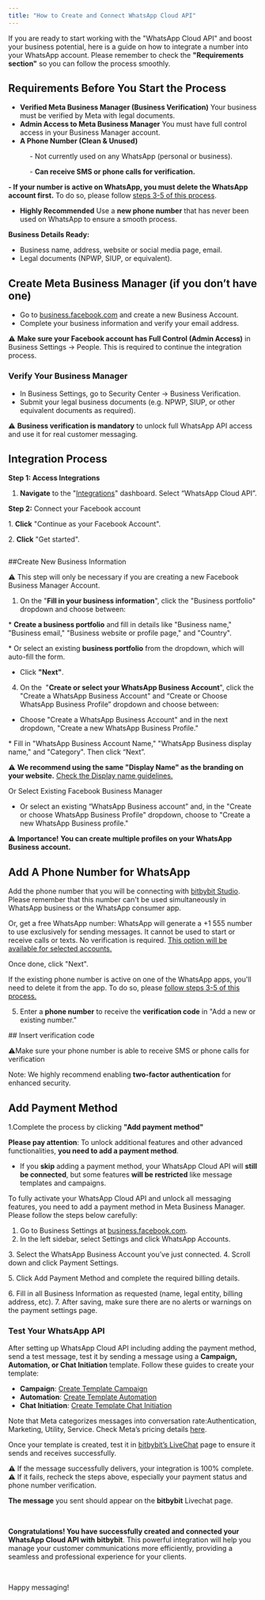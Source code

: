 ```yaml
---
title: "How to Create and Connect WhatsApp Cloud API"
---
```


If you are ready to start working with the "WhatsApp Cloud API" and boost your business potential, here is a guide on how to integrate a number into your WhatsApp account. Please remember to check the **"Requirements section"** so you can follow the process smoothly.

## Requirements Before You Start the Process

- **Verified Meta Business Manager (Business Verification)** Your business must be verified by Meta with legal documents.
- **Admin Access to Meta Business Manager** You must have full control access in your Business Manager account.
- **A Phone Number (Clean & Unused)**

           - Not currently used on any WhatsApp (personal or business).

           - **Can receive SMS or phone calls for verification.**

**- If your number is active on WhatsApp, you must delete the WhatsApp account first.** To do so, please follow [steps 3-5 of this process](https://developers.facebook.com/docs/whatsapp/on-premises/get-started/migrate-existing-whatsapp-number-to-a-business-account).

- **Highly Recommended** Use a **new phone number** that has never been used on WhatsApp to ensure a smooth process.

**Business Details Ready:**

- Business name, address, website or social media page, email.
- Legal documents (NPWP, SIUP, or equivalent).

## **Create Meta Business Manager (if you don’t have one)**

- Go to [business.facebook.com](http://business.facebook.com) and create a new Business Account.
- Complete your business information and verify your email address.

⚠️ **Make sure your Facebook account has Full Control (Admin Access)** in Business Settings → People. This is required to continue the integration process.

### **Verify Your Business Manager**

- In Business Settings, go to Security Center → Business Verification.
- Submit your legal business documents (e.g. NPWP, SIUP, or other equivalent documents as required).

⚠️ **Business verification is mandatory** to unlock full WhatsApp API access and use it for real customer messaging.

## Integration Process

**Step 1: Access Integrations**

1. **Navigate** to the "[Integrations](https://app.bitbybit.studio/integrations)" dashboard. Select “WhatsApp Cloud API”.

<img src="https://cdn.prod.website-files.com/659655f5b20d395a5c69efcf/6718b7bcfe70aa720df08dd4_66ea7da570f8e3beace6f779_AD_4nXcwSOk5VSCE80F6VLfH8itQy8V5rvaIB2K18hZHvpR4oa6X0LW0J9slI6EQ_fXJpM8t8fbMIu0amqx3DZX_YGTi-xIb_Kz8C5PwtavVBs_e8osflehX3c5u0MNJ7EZrpDkPzysP-kmYMqhXH-Swn1g8CV3i.png" alt="" />**Step 2:** Connect your Facebook account

<img src="https://cdn.prod.website-files.com/659655f5b20d395a5c69efcf/677cf076c370844afa6ee140_AD_4nXfWE9QU6xkpCBLjCvp-Q2MKs9WSm7cSUR1Z7_QuaWhWQsS-VD8I79S66LZldHfy-GzBikWqG8wBo9xxAYdToIgcz_5qvVoVfwm8JQ-d0Nw7G5GqPNdQUomVIE1x61hEgPft8rWtoQ.png" alt="" />1. **Click**  "Continue as your Facebook Account".

<img src="https://cdn.prod.website-files.com/659655f5b20d395a5c69efcf/6718b7bcfe70aa720df08de4_66ea7da4e9f6501794ec8f13_AD_4nXfmST4UcmewREfxGVVNuT-eIgvOHE5DyhGGJbj97gDiWm4hIZ4LsEdpjD1d_nFS3kLyxzcjpvjlWX5ltnUi0KE19CrZc_gfygTCtdHlqiMGfH48-7R6GJhS9adSRauES0hTKby6NH8D8JmxcpFLeTC-MPel.png" alt="" />2. **Click** "Get started".

<img src="https://cdn.prod.website-files.com/659655f5b20d395a5c69efcf/6718b7bcfe70aa720df08dfb_66ea7da4489cc0a4a6fc4d3a_AD_4nXfdNd0acCJYgSy5XtwkvUfuY_zf8HDIoBconyYM0hD6NvCC2182ahONNod6pnDMh_M9GKNQ_R84qFm5HLvffp0HogIZ2W8qZjUVDRrkkkU8qH9ij3lbQHMqrAVWeskVTC1Lc9gFBMxBl0qqGA3gZG73cPk7.png" alt="" />

##Create New Business Information 

⚠️ This step will only be necessary if you are creating a new Facebook Business Manager Account.

1. On the "**Fill in your business information**", click the "Business portfolio" dropdown and choose between:

<img src="https://cdn.prod.website-files.com/659655f5b20d395a5c69efcf/6718b7bcfe70aa720df08ddd_66ea7da4b7004f0c73a59a0c_AD_4nXcwDB3Prhf_J5GG1mO2qKu3rx902yoClrUXaNyFYlStd8gMPYIikbtR6soF9LU9czZPQ9jehJEXM5RsLlTAOCVNxRYKoDHzlII4QLWRZyqKxwKcpzhxEeDJ4a_rxLtVlAEtWcbib4iXjxU7Uwx360Y40aZ0.png" alt="" />\* **Create a business portfolio** and fill in details like "Business name," "Business email," "Business website or profile page," and "Country".

<img src="https://cdn.prod.website-files.com/659655f5b20d395a5c69efcf/6718b7bcfe70aa720df08dda_66ea7da436b088acb36dabba_AD_4nXfBPq2BEqdtztaRnmDhhUqtn8EwhpFkGCbvrhERmiFmVpIEZlwL4q1j9LNwGS_vp9QnvStTGjau62ffpl_lupFhuaXuykYEHFjkN6ytw_jNkPxUnku0-YoB_VP0HXv7vagHufmoY9IIxsmbsUJe5OX3XA8.png" alt="" />\* Or select an existing **business portfolio** from the dropdown, which will auto-fill the form.

- Click **"Next"**.

4. On the  "**Create or select your WhatsApp Business Account**", click the "Create a WhatsApp Business Account" and “Create or Choose WhatsApp Business Profile” dropdown and choose between:

- Choose "Create a WhatsApp Business Account" and in the next dropdown, "Create a new WhatsApp Business Profile."

<img src="https://cdn.prod.website-files.com/659655f5b20d395a5c69efcf/6718b7bcfe70aa720df08dfe_66ea7da4c3b90a9271e54982_AD_4nXdt9oJpqyArXRJG8PQqcBc9gSu1K_iScFiZu2iSW-yQLyPZ1oZq9crYLrU3tlPIC63dtaTzwvdxqQ8u7Sg-yPFcDhfr2fwuBzuUhwQna1gvOgYFakZJ8OPej_yPHWtwxSFZA9VwSgCHoAMhSmOoopCtuZEP.png" alt="" />\* Fill in "WhatsApp Business Account Name," "WhatsApp Business display name," and "Category". Then click “Next”.

⚠️ **We recommend using the same "Display Name" as the branding on your website.** [Check the Display name guidelines.](https://www.facebook.com/business/help/757569725593362)

<img src="https://cdn.prod.website-files.com/659655f5b20d395a5c69efcf/6718b7bcfe70aa720df08de1_66ea7da4c0f47825f5bc5238_AD_4nXeXm6O-nQqdiD7KdD6r-o9kkJM6urAqy294WUOmTw5iNiGPa79TROlquj-QkwOXhdTRvOsJrJO0X2LrRjPlO9w_kMgT9vAi_2XqVdzLJLWQcrHbTSivjjrVB21CEP59fwrQb-OGPlhtfuvHY1OL03XTutT9.png" alt="" />Or Select Existing Facebook Business Manager

- Or select an existing “WhatsApp Business account” and, in the "Create or choose WhatsApp Business Profile" dropdown, choose to "Create a new WhatsApp Business profile."

<img src="https://cdn.prod.website-files.com/659655f5b20d395a5c69efcf/6718b7bcfe70aa720df08df8_66ea7da4525bb69c0d6a4f9f_AD_4nXdkjDysr1vz0wLQnBQafYJd5WdeB69B2jh6Yhvk01heLANe5TfLjC_j6VoqgFBrQssbXxuZUTR-U2jiiSbStHc9mZXezkuhIABEmf6PP1-n_pCbcigBI3n_eloJM5J29o8n5r14NUm81kKHNUWkHTaZGC5X.png" alt="" />⚠️ **Importance!** **You can create multiple profiles on your WhatsApp Business account.**

## Add A Phone Number for WhatsApp

Add the phone number that you will be connecting with [bitbybit Studio](https://app.bitbybit.studio/integrations). Please remember that this number can't be used simultaneously in WhatsApp business or the WhatsApp consumer app.

Or, get a free WhatsApp number: WhatsApp will generate a +1 555 number to use exclusively for sending messages. It cannot be used to start or receive calls or texts. No verification is required. [This option will be available for selected accounts.](https://developers.facebook.com/docs/whatsapp/embedded-signup/#555-business-phone-numbers)

Once done, click "Next".

If the existing phone number is active on one of the WhatsApp apps, you'll need to delete it from the app. To do so, please [follow steps 3-5 of this process.](https://developers.facebook.com/docs/whatsapp/on-premises/get-started/migrate-existing-whatsapp-number-to-a-business-account)

5. Enter a **phone number** to receive the **verification code** in "Add a new or existing number."

<img src="https://cdn.prod.website-files.com/659655f5b20d395a5c69efcf/6718b7bdfe70aa720df08e44_66ea7da4f99ef4e8a84a839c_AD_4nXe61a2Nm_rG42OAKPD7zcEeTrlfOdBhvVaZFoSCBrYYsLE6v-eX4XdwyP5Dbb60GCYBtNcg6ylA9DK_de_XsKnYZiuKqGIW4QSbMwIxqiPDCbqPiJdpNm5Ga0LZCYhx2LC0PhbJedvEJ1t0q-paH2IpNjl2.png" alt="" />## Insert verification code

⚠️Make sure your phone number is able to receive SMS or phone calls for verification

<img src="https://cdn.prod.website-files.com/659655f5b20d395a5c69efcf/6718b7bcfe70aa720df08df5_66ea7da44dfeeddb123b6800_AD_4nXfNpUGSm892b4ekXK4afxjh83yR74BRZaTzRV7FOziHt9iSD-62XlQzmv93roDikkFJo7JimUvp3BQwyw-vufV69K9gpRi7XqpcvyuUC1srThdz8_757WONzNZRfe9BtlBeUr1RA6mCUZ-tYzoqiN8Bjuw.png" alt="" />Note: We highly recommend enabling **two-factor authentication** for enhanced security.

## **Add Payment Method**

1.Complete the process by clicking **"Add payment method"**

<img src="https://cdn.prod.website-files.com/659655f5b20d395a5c69efcf/6718b7bcfe70aa720df08dd7_66ea7da4ac7fd18cba60ec23_AD_4nXdtSUa4sXSKlLPBct5APXAgOvJArqctrFgBhootvJe7u5esW_BE1gZ0Hv15sn_qFAPjGgxcYL3C8QPmFNcCkR61YXiM2DRX2P97VjbkgTo0t_G7hq0zFuN8m84uCGRW-C-1lk21y43TeHidqjTFy11G28k.png" alt="" />**Please pay attention**: To unlock additional features and other advanced functionalities, **you need to add a payment method**.

- If you **skip** adding a payment method, your WhatsApp Cloud API will **still be connected**, but some features **will be restricted** like message templates and campaigns.

To fully activate your WhatsApp Cloud API and unlock all messaging features, you need to add a payment method in Meta Business Manager. Please follow the steps below carefully:

1. Go to Business Settings at [business.facebook.com](https://business.facebook.com).
2. In the left sidebar, select Settings and click WhatsApp Accounts.

<img src="https://cdn.prod.website-files.com/659655f5b20d395a5c69efcf/685ba63930e1dc7bd06e6b4c_AD_4nXdVGgD5ifgQeROTejJS39yprpCQ6SEP-oMEXk087Jv0Dh-oRJT8i-QAa5nRTTWLLJJBT7mEz-Hv5HiNPvmpVmRPjrGVCqH2zlGYCUfoFqSJaARvUkHzY_lkq3xCMUC3_Tl9ZwzIDg.png" alt="" />3. Select the WhatsApp Business Account you’ve just connected.
4. Scroll down and click Payment Settings.

<img src="https://cdn.prod.website-files.com/659655f5b20d395a5c69efcf/685ba63930e1dc7bd06e6b52_AD_4nXeuVSkVCk-CGVrCJVafqAxcBrrztSSKLyWFhoOjcje2u5ogbGNHK5lZ9y9VqNfZCim4k3ShJqFwl04_M284jy26a_zvSv_b4zp8PU7HtRHggYYJhAsECfrxTWqTzohpq9rqfSmPlg.png" alt="" />5. Click Add Payment Method and complete the required billing details.

<img src="https://cdn.prod.website-files.com/659655f5b20d395a5c69efcf/685ba63930e1dc7bd06e6b55_AD_4nXcoSVVSHp_PMDAXvmJkvh_irThZgrBGp8OJvyuQosooTFTPdw2YqNJIxYZlKXHqB76bhL1Cu4O4tTasD3JmRWvB7d1iIeXsNYWJVEDjs9_vr-XfYC90X2aGgk7hbhny0r45BqAD2A.png" alt="" />6. Fill in all Business Information as requested (name, legal entity, billing address, etc).
7. After saving, make sure there are no alerts or warnings on the payment settings page.

### **Test Your WhatsApp API**

After setting up WhatsApp Cloud API including adding the payment method, send a test message, test it by sending a message using a **Campaign, Automation, or Chat Initiation** template. Follow these guides to create your template:

- **Campaign**: [Create Template Campaign](http://www.bitbybit.studio/knowledge-base/how-to-create-a-message-template-campaign-for-whatsapp-api)
- **Automation**: [Create Template Automation](http://www.bitbybit.studio/knowledge-base/how-to-create-a-message-template-for-whatsapp-business-app-automation%20WA%20API)
- **Chat Initiation**: [Create Template Chat Initiation](http://www.bitbybit.studio/knowledge-base/how-to-create-a-chat-initiation-template)

Note that Meta categorizes messages into conversation rate:Authentication, Marketing, Utility, Service. Check Meta’s pricing details [here](https://business.whatsapp.com/products/platform-pricing). 

Once your template is created, test it in [bitbybit’s LiveChat](https://app.bitbybit.studio/bitchat/livechat) page to ensure it sends and receives successfully.

**⚠️** If the message successfully delivers, your integration is 100% complete.\
**⚠️** If it fails, recheck the steps above, especially your payment status and phone number verification.

**The message** you sent should appear on the **bitbybit** Livechat page.

<img src="https://cdn.prod.website-files.com/659655f5b20d395a5c69efcf/67e4fa1ea378e5dd1d040d45_AD_4nXceWW6XfP7Tr_e3FpAWL7gW_-Z3OoHEk0dgFw2ROI3SggXuoBYOs2-2Q90Op3leHrVWCAtRPEE9u_B6e80gAidtQWkBcU4hCqCxlti0B3h59Z8E7-v1JLi2CfmMja0rKO22zVDSRw.jpeg" alt="" />‍

**Congratulations! You have successfully created and connected your WhatsApp Cloud API with bitbybit**. This powerful integration will help you manage your customer communications more efficiently, providing a seamless and professional experience for your clients.

‍

Happy messaging!